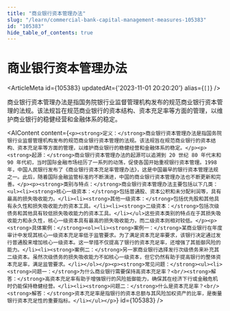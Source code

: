 ```yaml
---
title: "商业银行资本管理办法"
slug: "/learn/commercial-bank-capital-management-measures-105383"
id: "105383"
hide_table_of_contents: true
---
```



# 商业银行资本管理办法

<ArticleMeta id={105383} updatedAt={'2023-11-01 20:20:20'} alias={`[]`} />
<div className='border-solid border-b border-t-0 my-4 border-[var(--ifm-color-gray-300)]' />

商业银行资本管理办法是指国务院银行业监督管理机构发布的规范商业银行资本管理的法规。该法规旨在规范商业银行的资本结构、资本充足率等方面的管理，以维护商业银行的稳健经营和金融体系的稳定。

<AIContent content={`<p><strong>定义：</strong>商业银行资本管理办法是指国务院银行业监督管理机构发布的规范商业银行资本管理的法规。该法规旨在规范商业银行的资本结构、资本充足率等方面的管理，以维护商业银行的稳健经营和金融体系的稳定。</p><p><strong>起源：</strong>商业银行资本管理办法的起源可以追溯到 20 世纪 80 年代末和 90 年代初，当时国际金融市场经历了一系列的动荡，促使各国开始重视银行资本管理。1998 年，中国人民银行发布了《商业银行资本充足率管理办法》，这是中国最早的银行资本管理法规之一。此后，随着国际金融监管标准的不断演进，中国的商业银行资本管理办法也不断更新和完善。</p><p><strong>类别与特点：</strong>商业银行资本管理办法主要包括以下几类：<ul><li><strong>核心一级资本：</strong>包括普通股、资本公积和未分配利润等，具有最高的损失吸收能力。</li><li><strong>其他一级资本：</strong>包括优先股和其他具有永久性和损失吸收能力的资本工具。</li><li><strong>二级资本：</strong>包括次级债务和其他具有较低损失吸收能力的资本工具。</li></ul>这些资本类别的特点在于其损失吸收能力和永久性，核心一级资本具有最高的损失吸收能力，而二级资本则相对较低。</p><p><strong>具体案例：</strong><ol><li><strong>案例一：</strong>某商业银行在年度审计中发现其核心一级资本充足率低于监管要求。为了满足资本充足率要求，该银行决定通过发行普通股来增加核心一级资本。这一举措不仅提高了银行的资本充足率，还增强了其抵御风险的能力。</li><li><strong>案例二：</strong>另一家商业银行选择发行次级债务来补充其二级资本。虽然次级债务的损失吸收能力不如核心一级资本，但它仍然有助于提高银行的整体资本充足率，满足监管要求。</li></ol></p><p><strong>常见问题：</strong><ul><li><strong>问题一：</strong>为什么商业银行需要保持高资本充足率？<br/><strong>解答：</strong>高资本充足率有助于增强银行的风险抵御能力，确保其在经济下行或金融危机时仍能保持稳健经营。</li><li><strong>问题二：</strong>什么是资本充足率？<br/><strong>解答：</strong>资本充足率是指银行的资本总额与其风险加权资产的比率，是衡量银行资本充足性的重要指标。</li></ul></p>`} id={105383} />
